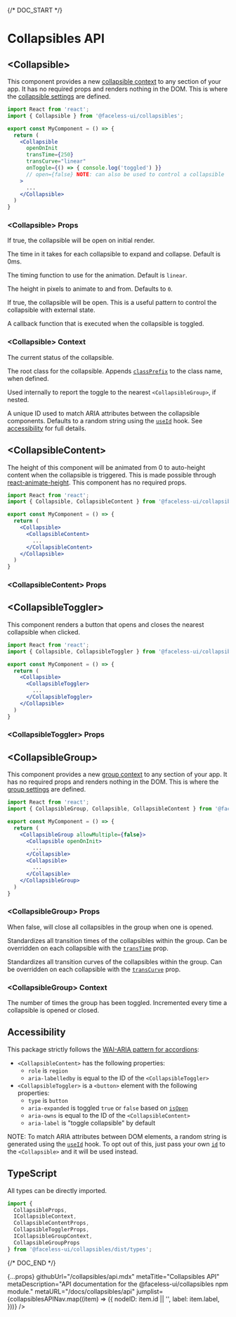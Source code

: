 
{/* DOC_START */}

# Collapsibles API

<JumplistNode nodeID="collapsible">

## \<Collapsible\>

This component provides a new [collapsible context](#collapsible-context) to any section of your app. It has no required props and renders nothing in the DOM. This is where the [collapsible settings](#collapsible-props) are defined.

```jsx
import React from 'react';
import { Collapsible } from '@faceless-ui/collapsibles';

export const MyComponent = () => {
  return (
    <Collapsible
      openOnInit
      transTime={250}
      transCurve="linear"
      onToggle={() => { console.log('toggled') }}
      // open={false} NOTE: can also be used to control a collapsible
    >
      ...
    </Collapsible>
  )
}
```

### \<Collapsible\> Props

<PropName
  name="openOnInit"
  type="boolean"
/>

If true, the collapsible will be open on initial render.

<PropName
  name="transTime"
  type="number"
/>

The time in it takes for each collapsible to expand and collapse. Default is 0ms.

<PropName
  name="transCurve"
  type="string"
/>

The timing function to use for the animation. Default is `linear`.

<PropName
  name="initialHeight"
  type="number"
/>

The height in pixels to animate to and from. Defaults to `0`.

<PropName
  name="open"
  type="boolean"
/>

If true, the collapsible will be open. This is a useful pattern to control the collapsible with external state.

<PropName
  name="onToggle()"
  type="method"
/>

A callback function that is executed when the collapsible is toggled.

<ClassPrefix />

### \<Collapsible\> Context

<PropName
  name="isOpen"
  type="boolean"
  isContextProp
/>

The current status of the collapsible.

<PropName
  name="rootClass"
  type="string"
  isContextProp
/>

The root class for the collapsible. Appends [`classPrefix`](#classPrefix) to the class name, when defined.

<PropName
  name="handleClick()"
  type="method"
  isContextProp
/>

Used internally to report the toggle to the nearest `<CollapsibleGroup>`, if nested.

<PropName
  name="id"
  type="string"
/>

A unique ID used to match ARIA attributes between the collapsible components. Defaults to a random string using the [`useId`](https://reactjs.org/docs/hooks-reference.html#useid) hook. See [accessibility](#accessibility) for full details.

<BasicContext href="#collapsible-props" />

</JumplistNode>

<JumplistNode nodeID="content">

## \<CollapsibleContent\>

The height of this component will be animated from 0 to auto-height content when the collapsible is triggered. This is made possible through [react-animate-height](https://github.com/Stanko/react-animate-height). This component has no required props.

```jsx
import React from 'react';
import { Collapsible, CollapsibleContent } from '@faceless-ui/collapsibles';

export const MyComponent = () => {
  return (
    <Collapsible>
      <CollapsibleContent>
        ...
      </CollapsibleContent>
    </Collapsible>
  )
}
```

### \<CollapsibleContent\> Props

<BasicProps />

</JumplistNode>

<JumplistNode nodeID="toggler">

## \<CollapsibleToggler\>

This component renders a button that opens and closes the nearest collapsible when clicked.

```jsx
import React from 'react';
import { Collapsible, CollapsibleToggler } from '@faceless-ui/collapsibles';

export const MyComponent = () => {
  return (
    <Collapsible>
      <CollapsibleToggler>
        ...
      </CollapsibleToggler>
    </Collapsible>
  )
}
```

### \<CollapsibleToggler\> Props

<BasicProps
  defaultElement="button"
  idPrefix='toggler'
/>

</JumplistNode>

<JumplistNode nodeID="group">

## \<CollapsibleGroup\>

This component provides a new [group context](#collapsiblegroup-context) to any section of your app. It has no required props and renders nothing in the DOM. This is where the [group settings](#collapsiblegroup-props) are defined.

```jsx
import React from 'react';
import { CollapsibleGroup, Collapsible, CollapsibleContent } from '@faceless-ui/collapsibles';

export const MyComponent = () => {
  return (
    <CollapsibleGroup allowMultiple={false}>
      <Collapsible openOnInit>
        ...
      </Collapsible>
      <Collapsible>
        ...
      </Collapsible>
    </CollapsibleGroup>
  )
}
```

### \<CollapsibleGroup\> Props

<PropName
  name="allowMultiple"
  type="boolean"
/>

When false, will close all collapsibles in the group when one is opened.

<PropName
  name="transTime"
  type="number"
/>

Standardizes all transition times of the collapsibles within the group. Can be overridden on each collapsible with the [`transTime`](#transTime) prop.

<PropName
  name="transCurve"
  type="string"
/>

Standardizes all transition curves of the collapsibles within the group. Can be overridden on each collapsible with the [`transCurve`](#transCurve) prop.

<ClassPrefix />

### \<CollapsibleGroup\> Context

<PropName
  name="toggleCount"
  type="number"
  isContextProp
/>

The number of times the group has been toggled. Incremented every time a collapsible is opened or closed.

<BasicContext  href="#collapsiblegroup-props" />

</JumplistNode>

<JumplistNode nodeID="accessibility">

## Accessibility

This package strictly follows the [WAI-ARIA pattern for accordions](https://www.w3.org/WAI/ARIA/apg/patterns/accordion/):

- `<CollapsibleContent>` has the following properties:
  - `role` is `region`
  - `aria-labelledby` is equal to the ID of the `<CollapsibleToggler>`
- `<CollapsibleToggler>` is a `<button>` element with the following properties:
  - `type` is `button`
  - `aria-expanded` is toggled `true` or `false` based on [`isOpen`](#isOpen)
  - `aria-owns` is equal to the ID of the `<CollapsibleContent>`
  - `aria-label` is "toggle collapsible" by default

NOTE: To match ARIA attributes between DOM elements, a random string is generated using the [`useId`](https://reactjs.org/docs/hooks-reference.html#useid) hook. To opt out of this, just pass your own [`id`](#id) to the `<Collapsible>` and it will be used instead.

</JumplistNode>

<JumplistNode nodeID="typescript">

## TypeScript

All types can be directly imported.

```jsx
import {
  CollapsibleProps,
  ICollapsibleContext,
  CollapsibleContentProps,
  CollapsibleTogglerProps,
  ICollapsibleGroupContext,
  CollapsibleGroupProps
} from '@faceless-ui/collapsibles/dist/types';
```

</JumplistNode>

{/* DOC_END */}

  {...props}
  githubUrl="/collapsibles/api.mdx"
  metaTitle="Collapsibles API"
  metaDescription="API documentation for the @faceless-ui/collapsibles npm module."
  metaURL="/docs/collapsibles/api"
  jumplist={collapsiblesAPINav.map((item) => ({
    nodeID: item.id || '',
    label: item.label,
  }))}
/>

